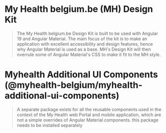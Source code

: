 
<Meta title="My Health belgium.be/Overview" />

# My Health belgium.be (MH) Design Kit

> The My Health belgium.be Design Kit is built to be used with Angular 19 and Angular Material.
> The main focus of the kit is to make an application with excellent accessibility and design features, hence why Angular Material is used as a base.
> MH's Design Kit will then overrule some of Angular Material's CSS to make it fit to the MH style.

# Myhealth Additional UI Components (@myhealth-belgium/myhealth-additional-ui-components)

> A separate package exists for all the reusable components used in the context of the My Health web Portal and mobile application, which are not a simple overrides of Angular Material components.
> this package needs to be installed separately
